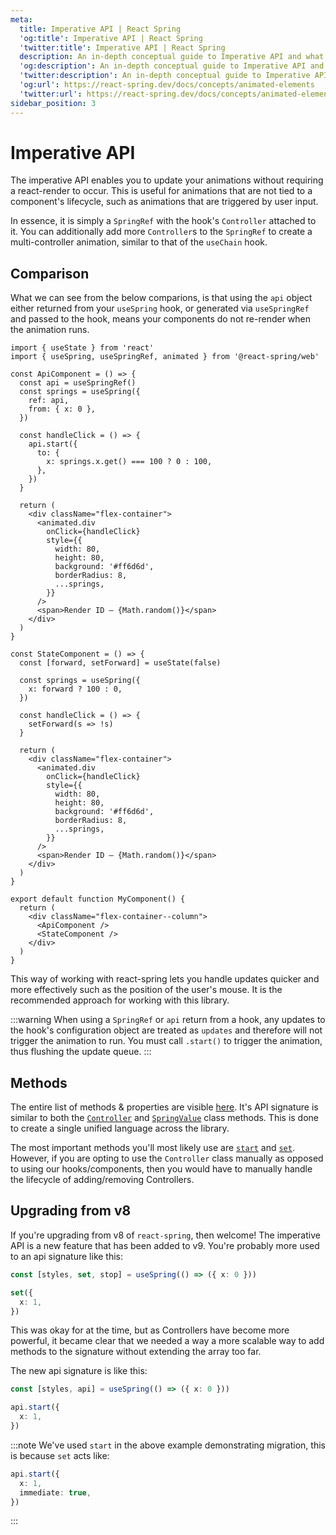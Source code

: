 ```yaml
---
meta:
  title: Imperative API | React Spring
  'og:title': Imperative API | React Spring
  'twitter:title': Imperative API | React Spring
  description: An in-depth conceptual guide to Imperative API and what they are in React Spring.
  'og:description': An in-depth conceptual guide to Imperative API and what they are in React Spring.
  'twitter:description': An in-depth conceptual guide to Imperative API and what they are in React Spring.
  'og:url': https://react-spring.dev/docs/concepts/animated-elements
  'twitter:url': https://react-spring.dev/docs/concepts/animated-elements
sidebar_position: 3
---
```


# Imperative API

The imperative API enables you to update your animations without requiring a react-render to occur. This is useful
for animations that are not tied to a component's lifecycle, such as animations that are triggered by user input.

In essence, it is simply a `SpringRef` with the hook's `Controller` attached to it. You can additionally add more `Controller`s
to the `SpringRef` to create a multi-controller animation, similar to that of the `useChain` hook.

## Comparison

What we can see from the below comparions, is that using the `api` object either returned from your `useSpring` hook,
or generated via `useSpringRef` and passed to the hook, means your components do not re-render when the animation runs.

```tsx live=true template=imperative
import { useState } from 'react'
import { useSpring, useSpringRef, animated } from '@react-spring/web'

const ApiComponent = () => {
  const api = useSpringRef()
  const springs = useSpring({
    ref: api,
    from: { x: 0 },
  })

  const handleClick = () => {
    api.start({
      to: {
        x: springs.x.get() === 100 ? 0 : 100,
      },
    })
  }

  return (
    <div className="flex-container">
      <animated.div
        onClick={handleClick}
        style={{
          width: 80,
          height: 80,
          background: '#ff6d6d',
          borderRadius: 8,
          ...springs,
        }}
      />
      <span>Render ID – {Math.random()}</span>
    </div>
  )
}

const StateComponent = () => {
  const [forward, setForward] = useState(false)

  const springs = useSpring({
    x: forward ? 100 : 0,
  })

  const handleClick = () => {
    setForward(s => !s)
  }

  return (
    <div className="flex-container">
      <animated.div
        onClick={handleClick}
        style={{
          width: 80,
          height: 80,
          background: '#ff6d6d',
          borderRadius: 8,
          ...springs,
        }}
      />
      <span>Render ID – {Math.random()}</span>
    </div>
  )
}

export default function MyComponent() {
  return (
    <div className="flex-container--column">
      <ApiComponent />
      <StateComponent />
    </div>
  )
}
```

This way of working with react-spring lets you handle updates quicker and more effectively such as the position of the user's mouse.
It is the recommended approach for working with this library.

:::warning
When using a `SpringRef` or `api` return from a hook, any updates to the hook's configuration object are treated as `updates` and therefore
will not trigger the animation to run. You must call `.start()` to trigger the animation, thus flushing the update queue.
:::

## Methods

The entire list of methods & properties are visible [here](/docs/advanced/spring-ref). It's API signature is similar to both the [`Controller`](/docs/advanced/controller)
and [`SpringValue`](/docs/advanced/spring-value) class methods. This is done to create a single unified language across the library.

The most important methods you'll most likely use are [`start`](/docs/advanced/spring-ref#start) and [`set`](/docs/advanced/spring-ref#set).
However, if you are opting to use the `Controller` class manually as opposed to using our hooks/components, then you would have to manually
handle the lifecycle of adding/removing Controllers.

## Upgrading from v8

If you're upgrading from v8 of `react-spring`, then welcome! The imperative API is a new feature that has been added to v9. You're probably more
used to an api signature like this:

```ts
const [styles, set, stop] = useSpring(() => ({ x: 0 }))

set({
  x: 1,
})
```

This was okay for at the time, but as Controllers have become more powerful, it became clear that we needed a way a more scalable way to add methods
to the signature without extending the array too far.

The new api signature is like this:

```ts
const [styles, api] = useSpring(() => ({ x: 0 }))

api.start({
  x: 1,
})
```

:::note
We've used `start` in the above example demonstrating migration, this is because `set` acts like:

```ts
api.start({
  x: 1,
  immediate: true,
})
```

:::
